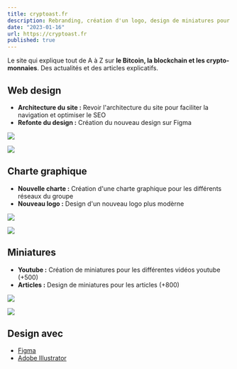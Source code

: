 ```yaml
---
title: cryptoast.fr
description: Rebranding, création d'un logo, design de miniatures pour youtube et des articles, web design, création de bannières, design de NFT, montage vidéo, animation, création de CTA...
date: "2023-01-16"
url: https://cryptoast.fr
published: true
---
```


Le site qui explique tout de A à Z sur **le Bitcoin, la blockchain et les crypto-monnaies**. Des actualités et des articles explicatifs.

## Web design

- **Architecture du site :** Revoir l'architecture du site pour faciliter la navigation et optimiser le SEO
- **Refonte du design :** Création du nouveau design sur Figma



![](/cryptoast-home.png)

![](/cryptoast-team.png)

## Charte graphique

- **Nouvelle charte :** Création d'une charte graphique pour les différents réseaux du groupe
- **Nouveau logo :** Design d'un nouveau logo plus modèrne



![](/cryptoast-logo.png)

![](/cryptoast-twitter.png)

## Miniatures

- **Youtube :** Création de miniatures pour les différentes vidéos youtube (+500)
- **Articles :** Design de miniatures pour les articles (+800)



![](/cryptoast-vitalik.png)

![](/cryptoast-kraken.png)

## Design avec

- [Figma](https://www.figma.com/)
- [Adobe Illustrator](https://www.adobe.com/fr/products/illustrator.html)